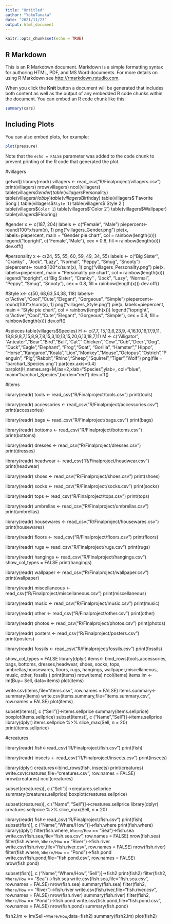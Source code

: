 ---
title: "Untitled"
author: "YokoTanaka"
date: "2021/11/23"
output: html_document
---

```{r setup, include=FALSE}
knitr::opts_chunk$set(echo = TRUE)
```

## R Markdown

This is an R Markdown document. Markdown is a simple formatting syntax for authoring HTML, PDF, and MS Word documents. For more details on using R Markdown see <http://rmarkdown.rstudio.com>.

When you click the **Knit** button a document will be generated that includes both content as well as the output of any embedded R code chunks within the document. You can embed an R code chunk like this:

```{r cars}
summary(cars)
```

## Including Plots

You can also embed plots, for example:

```{r pressure, echo=FALSE}
plot(pressure)
```

Note that the `echo = FALSE` parameter was added to the code chunk to prevent printing of the R code that generated the plot.

#villagers

getwd()
library(readr)
villagers <- read_csv("R/Finalproject/villagers.csv")
print(villagers)
nrow(villagers)
ncol(villagers)
table(villagers$Gender)
table(villagers$Personality)
table(villagers$Hobby)
table(villagers$Birthday)
table(villagers$`Favorite Song`)
table(villagers$`Style 1`)
table(villagers$`Style 2`)
table(villagers$`Color 1`)
table(villagers$`Color 2`)
table(villagers$Wallpaper)
table(villagers$Flooring)

#gender
x <- c(187, 204) 
labels <- c("Female", "Male")
piepercent<- round(100*x/sum(x), 1)
png("villagers_Gender.png") 
pie(x, labels=piepercent, main = "Gender pie chart", col = rainbow(length(x))) 
legend("topright", c("Female","Male"), cex = 0.8,
   fill = rainbow(length(x)))
dev.off()

#personality
x <- c(24, 55, 55, 60, 59, 49, 34, 55) 
labels <- c("Big Sister", "Cranky" , "Jock", "Lazy", "Normal", "Peppy", "Smug", "Snooty")
piepercent<- round(100*x/sum(x), 1)
png("villagers_Personality.png") 
pie(x, labels=piepercent, main = "Personality pie chart", col = rainbow(length(x))) 
legend("topright", c("Big Sister", "Cranky" , "Jock", "Lazy", "Normal", "Peppy", "Smug", "Snooty"), cex = 0.8,
   fill = rainbow(length(x)))
dev.off()

#Style
x<- c(50, 68,63,54,38, 118)
labels<- c("Active","Cool","Cute","Elegant", "Gorgeous", "Simple")
piepercent<- round(100*x/sum(x), 1)
png("villagers_Style.png") 
pie(x, labels=piepercent, main = "Style pie chart", col = rainbow(length(x))) 
legend("topright", c("Active","Cool","Cute","Elegant", "Gorgeous", "Simple"), cex = 0.8,
   fill = rainbow(length(x)))
dev.off()

#spieces
table(villagers$Species)
H <- c(7,7, 15,13,6,23,9, 4,16,10,16,17,9,11, 18,8,9,8,7,15,8,9,7,8,15,3,10,13,15,20,6,13,18,7,11)
M <- c("Alligator",  "Anteater","Bear","Bird","Bull","Cat"," Chicken","Cow","Cub","Deer","Dog", "Duck","Eagle","Elephant", "Frog","Goat",   "Gorilla", "Hamster"," Hippo", "Horse","Kangaroo","Koala","Lion","Monkey","Mouse","Octopus","Ostrich","Penguin", "Pig","Rabbit","Rhino","Sheep","Squirrel","Tiger","Wolf")
png(file = "barchart_Species.png")
par(cex.axis=0.4) 
barplot(H,names.arg=M,las=2,xlab="Species",ylab=, col="blue",
main="barchart_Species",border="red")
dev.off()

#items

library(readr)
tools <- read_csv("R/Finalproject/tools.csv")
print(tools)

library(readr)
accessories <- read_csv("R/Finalproject/accessories.csv")
print(accessories)

library(readr)
bags <- read_csv("R/Finalproject/bags.csv")
print(bags)

library(readr)
bottoms <- read_csv("R/Finalproject/bottoms.csv")
print(bottoms)

library(readr)
dresses <- read_csv("R/Finalproject/dresses.csv")
print(dresses)

library(readr)
headwear <- read_csv("R/Finalproject/headwear.csv")
print(headwear)

library(readr)
shoes <- read_csv("R/Finalproject/shoes.csv")
print(shoes)

library(readr)
socks <- read_csv("R/Finalproject/socks.csv")
print(socks)

library(readr)
tops <- read_csv("R/Finalproject/tops.csv")
print(tops)

library(readr)
umbrellas <- read_csv("R/Finalproject/umbrellas.csv")
print(umbrellas)

library(readr)
housewares <- read_csv("R/Finalproject/housewares.csv")
print(housewares)

library(readr)
floors <- read_csv("R/Finalproject/floors.csv")
print(floors)

library(readr)
rugs <- read_csv("R/Finalproject/rugs.csv")
print(rugs)

library(readr)
hangings <- read_csv("R/Finalproject/hangings.csv")
show_col_types = FALSE
print(hangings)

library(readr)
wallpaper <- read_csv("R/Finalproject/wallpaper.csv")
print(wallpaper)

library(readr)
miscellaneous <- read_csv("R/Finalproject/miscellaneous.csv")
print(miscellaneous)

library(readr)
music <- read_csv("R/Finalproject/music.csv")
print(music)

library(readr)
other <- read_csv("R/Finalproject/other.csv")
print(other)

library(readr)
photos <- read_csv("R/Finalproject/photos.csv")
print(photos)

library(readr)
posters <- read_csv("R/Finalproject/posters.csv")
print(posters)

library(readr)
fossils <- read_csv("R/Finalproject/fossils.csv")
print(fossils)

show_col_types = FALSE
library(dplyr)
items<- bind_rows(tools,accessories, bags, bottoms, dresses,headwear, shoes, socks, tops, umbrellas,housewares, floors, rugs, hangings, wallpaper,miscellaneous, music, other, fossils )
print(items)
nrow(items)
ncol(items)
items.lm <- lm(Buy~ Sell, data=items)
plot(items)


write.csv(items,file="items.csv", row.names = FALSE)
items.summary<- summary(items)
write.csv(items.summary,file="items.summary.csv", row.names = FALSE)
plot(items)

subset(items)[, c ("Sell")]->items.sellprice
summary(items.sellprice)
boxplot(items.sellprice)
subset(items)[, c ("Name","Sell")]->items.sellprice
library(dplyr)
items.sellprice %>% slice_max(Sell, n = 20)
print(items.sellprice)



#creatures

library(readr)
fish<-read_csv("R/Finalproject/fish.csv")
print(fish)

library(readr)
insects <- read_csv("R/Finalproject/insects.csv")
print(insects)

library(dplyr)
creatures<-bind_rows(fish, insects)
print(creatures)
write.csv(creatures,file="creatures.csv", row.names = FALSE)
nrow(creatures)
ncol(creatures)

subset(creatures)[, c ("Sell")]->creatures.sellprice
summary(creatures.sellprice)
boxplot(creatures.sellprice)

subset(creatures)[, c ("Name", "Sell")]->creatures.sellprice
library(dplyr)
creatures.sellprice %>% slice_max(Sell, n = 20)

library(readr)
fish<-read_csv("R/Finalproject/fish.csv")
print(fish)
subset(fish)[, c ("Name","Where/How")]->fish.where
print(fish.where)
library(dplyr)
filter(fish.where,  `Where/How` == "Sea")->fish.sea
write.csv(fish.sea,file="fish.sea.csv", row.names = FALSE)
nrow(fish.sea)
filter(fish.where,  `Where/How` == "River")->fish.river
write.csv(fish.river,file="fish.river.csv", row.names = FALSE)
nrow(fish.river)
filter(fish.where,  `Where/How` == "Pond")->fish.pond
write.csv(fish.pond,file="fish.pond.csv", row.names = FALSE)
nrow(fish.pond)

subset(fish)[, c ("Name","Where/How","Sell")]->fish2
print(fish2)
filter(fish2,  `Where/How` == "Sea")->fish.sea
write.csv(fish.sea,file="fish.sea.csv", row.names = FALSE)
nrow(fish.sea)
summary(fish.sea)
filter(fish2,  `Where/How` == "River")->fish.river
write.csv(fish.river,file="fish.river.csv", row.names = FALSE)
nrow(fish.river)
summary(fish.river)
filter(fish2,  `Where/How` == "Pond")->fish.pond
write.csv(fish.pond,file="fish.pond.csv", row.names = FALSE)
nrow(fish.pond)
summary(fish.pond)

fish2.lm <- lm(Sell~`Where/How`,data=fish2)
summary(fish2.lm)
plot(fish2)